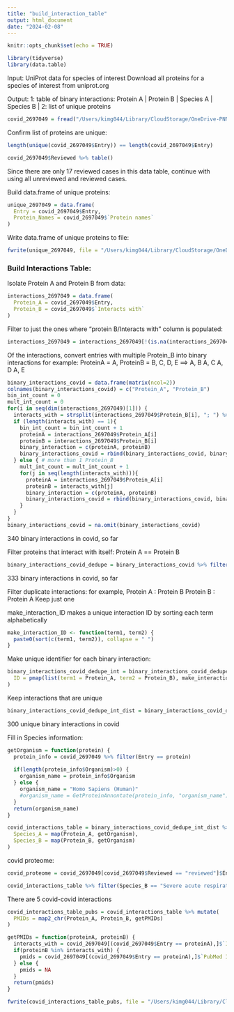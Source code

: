 ```yaml
---
title: "build_interaction_table"
output: html_document
date: "2024-02-08"
---
```


```r
knitr::opts_chunk$set(echo = TRUE)
```


```r
library(tidyverse)
library(data.table)
```

Input:
UniProt data for species of interest
Download all proteins for a species of interest from uniprot.org

Output: 
1: table of binary interactions: 
Protein A | Protein B | Species A | Species B | 
2: list of unique proteins


```r
covid_2697049 = fread("/Users/kimg044/Library/CloudStorage/OneDrive-PNNL/Documents/PPI/DATABASE_PIPELINE/benchmark2/uniprotkb_2697049_2024_02_05.tsv")
```

Confirm list of proteins are unique:
```r
length(unique(covid_2697049$Entry)) == length(covid_2697049$Entry)
```

```r
covid_2697049$Reviewed %>% table()
```
Since there are only 17 reviewed cases in this data table, continue with using all unreviewed and reviewed cases.


Build data.frame of unique proteins:
```r
unique_2697049 = data.frame(
  Entry = covid_2697049$Entry,
  Protein_Names = covid_2697049$`Protein names`
)
```

Write data.frame of unique proteins to file:

```r
fwrite(unique_2697049, file = "/Users/kimg044/Library/CloudStorage/OneDrive-PNNL/Documents/PPI/DATABASE_PIPELINE/benchmark2/2697049_proteins.csv", sep = ",")
```

### Build Interactions Table:

Isolate Protein A and Protein B from data:
```r
interactions_2697049 = data.frame(
  Protein_A = covid_2697049$Entry,
  Protein_B = covid_2697049$`Interacts with`
)
```


Filter to just the ones where "protein B/Interacts with" column is populated:
```r
interactions_2697049 = interactions_2697049[!(is.na(interactions_2697049$Protein_B) | interactions_2697049$Protein_B == ""),]
```


Of the interactions, convert entries with multiple Protein_B into binary interactions
for example: 
ProteinA = A, ProteinB = B, C, D, E 
==> 
A, B
A, C
A, D
A, E

```r
binary_interactions_covid = data.frame(matrix(ncol=2))
colnames(binary_interactions_covid) = c("Protein_A", "Protein_B")
bin_int_count = 0
mult_int_count = 0
for(i in seq(dim(interactions_2697049)[1])) {
  interacts_with = strsplit(interactions_2697049$Protein_B[i], "; ") %>% unlist()
  if (length(interacts_with) == 1){
    bin_int_count = bin_int_count + 1
    proteinA = interactions_2697049$Protein_A[i]
    proteinB = interactions_2697049$Protein_B[i]
    binary_interaction = c(proteinA, proteinB)
    binary_interactions_covid = rbind(binary_interactions_covid, binary_interaction)
  } else { # more than 1 Protein_B
    mult_int_count = mult_int_count + 1
    for(j in seq(length(interacts_with))){
      proteinA = interactions_2697049$Protein_A[i]
      proteinB = interacts_with[j]
      binary_interaction = c(proteinA, proteinB)
      binary_interactions_covid = rbind(binary_interactions_covid, binary_interaction)
    }
  }
}
binary_interactions_covid = na.omit(binary_interactions_covid)

```
340 binary interactions in covid, so far

Filter proteins that interact with itself: Protein A == Protein B
```r
binary_interactions_covid_dedupe = binary_interactions_covid %>% filter(Protein_A != Protein_B)
```
333 binary interactions in covid, so far

Filter duplicate interactions:
for example, 
Protein A : Protein B 
Protein B : Protein A 
Keep just one

make_interaction_ID makes a unique interaction ID by sorting each term alphabetically
```r
make_interaction_ID <- function(term1, term2) {
  paste0(sort(c(term1, term2)), collapse = " ")
}
```

Make unique identifier for each binary interaction:
```r
binary_interactions_covid_dedupe_int = binary_interactions_covid_dedupe %>% mutate(
  ID = pmap(list(term1 = Protein_A, term2 = Protein_B), make_interaction_ID) %>% unlist()
)
```

Keep interactions that are unique 
```r
binary_interactions_covid_dedupe_int_dist = binary_interactions_covid_dedupe_int %>% distinct(ID, .keep_all = TRUE)
```
300 unique binary interactions in covid


Fill in Species information:
```r
getOrganism = function(protein) {
  protein_info = covid_2697049 %>% filter(Entry == protein)
  
  if(length(protein_info$Organism)>0) {
    organism_name = protein_info$Organism
  } else {
    organism_name = "Homo Sapiens (Human)"
    #organism_name = GetProteinAnnontate(protein_info, "organism_name")
  }
  return(organism_name)
}
```


```r
covid_interactions_table = binary_interactions_covid_dedupe_int_dist %>% mutate(
  Species_A = map(Protein_A, getOrganism), 
  Species_B = map(Protein_B, getOrganism)
)
```

covid proteome:
```r
covid_proteome = covid_2697049[covid_2697049$Reviewed == "reviewed"]$Entry
```

```r
covid_interactions_table %>% filter(Species_B == "Severe acute respiratory syndrome coronavirus 2 (2019-nCoV) (SARS-CoV-2)")
```
There are 5 covid-covid interactions

```r
covid_interactions_table_pubs = covid_interactions_table %>% mutate(
  PMIDs = map2_chr(Protein_A, Protein_B, getPMIDs)
)
```


```r
getPMIDs = function(proteinA, proteinB) {
  interacts_with = covid_2697049[(covid_2697049$Entry == proteinA),]$`Interacts with` %>% strsplit("; ") %>% unlist()
  if(proteinB %in% interacts_with) {
    pmids = covid_2697049[(covid_2697049$Entry == proteinA),]$`PubMed ID`
  } else {
    pmids = NA
  }
  return(pmids)
}
```


```r
fwrite(covid_interactions_table_pubs, file = "/Users/kimg044/Library/CloudStorage/OneDrive-PNNL/Documents/PPI/DATABASE_PIPELINE/benchmark2/2697049_interactions_table.tsv", sep = "\t")
```


